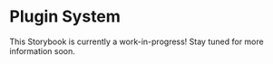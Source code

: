 <Meta title="About" />

# Plugin System

This Storybook is currently a work-in-progress! Stay tuned for more information soon.
